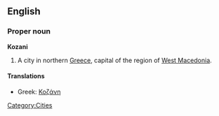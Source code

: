 ==English==
{{wikipedia}}

===Proper noun===
'''Kozani'''

# A city in northern [[Greece]], capital of the region of [[West Macedonia]].

====Translations====
*Greek: [[Κοζάνη]]
[[Category:Cities]]